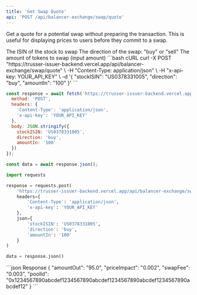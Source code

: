 ```yaml
---
title: 'Get Swap Quote'
api: 'POST /api/balancer-exchange/swap/quote'
---
```


Get a quote for a potential swap without preparing the transaction. This is useful for displaying prices to users before they commit to a swap.

<ParamField body="stockISIN" type="string" required>
  The ISIN of the stock to swap
</ParamField>

<ParamField body="direction" type="string" required>
  The direction of the swap: "buy" or "sell"
</ParamField>

<ParamField body="amountIn" type="string" required>
  The amount of tokens to swap (input amount)
</ParamField>

<RequestExample>
```bash cURL
curl -X POST "https://trusser-issuer-backend.vercel.app/api/balancer-exchange/swap/quote" \
  -H "Content-Type: application/json" \
  -H "x-api-key: YOUR_API_KEY" \
  -d '{
    "stockISIN": "US0378331005",
    "direction": "buy",
    "amountIn": "100"
  }'
```

```javascript JavaScript
const response = await fetch('https://trusser-issuer-backend.vercel.app/api/balancer-exchange/swap/quote', {
  method: 'POST',
  headers: {
    'Content-Type': 'application/json',
    'x-api-key': 'YOUR_API_KEY'
  },
  body: JSON.stringify({
    stockISIN: 'US0378331005',
    direction: 'buy',
    amountIn: '100'
  })
});

const data = await response.json();
```

```python Python
import requests

response = requests.post(
    'https://trusser-issuer-backend.vercel.app/api/balancer-exchange/swap/quote',
    headers={
        'Content-Type': 'application/json',
        'x-api-key': 'YOUR_API_KEY'
    },
    json={
        'stockISIN': 'US0378331005',
        'direction': 'buy',
        'amountIn': '100'
    }
)

data = response.json()
```
</RequestExample>

<ResponseExample>
```json Response
{
  "amountOut": "95.0",
  "priceImpact": "0.002",
  "swapFee": "0.003",
  "poolId": "0x1234567890abcdef1234567890abcdef1234567890abcdef1234567890abcdef12"
}
```
</ResponseExample>